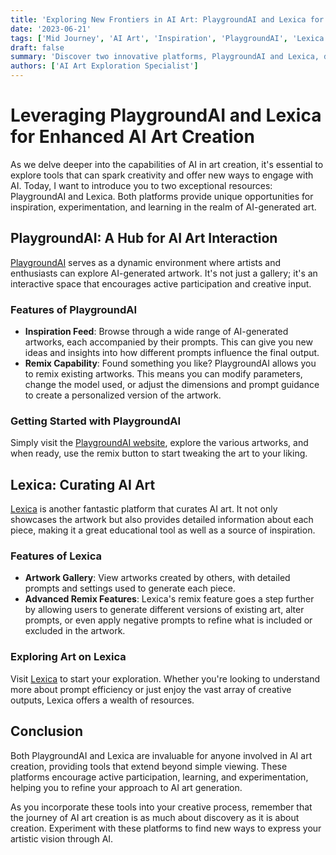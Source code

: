 ```yaml
---
title: 'Exploring New Frontiers in AI Art: PlaygroundAI and Lexica for Creative Inspiration'
date: '2023-06-21'
tags: ['Mid Journey', 'AI Art', 'Inspiration', 'PlaygroundAI', 'Lexica']
draft: false
summary: 'Discover two innovative platforms, PlaygroundAI and Lexica, designed to enhance your AI art creation experience. Learn how these resources can inspire your prompts and allow for creative exploration through remixing and parameter adjustments.'
authors: ['AI Art Exploration Specialist']
---
```


# Leveraging PlaygroundAI and Lexica for Enhanced AI Art Creation

As we delve deeper into the capabilities of AI in art creation, it's essential to explore tools that can spark creativity and offer new ways to engage with AI. Today, I want to introduce you to two exceptional resources: PlaygroundAI and Lexica. Both platforms provide unique opportunities for inspiration, experimentation, and learning in the realm of AI-generated art.

## PlaygroundAI: A Hub for AI Art Interaction

[PlaygroundAI](http://playgroundai.com/) serves as a dynamic environment where artists and enthusiasts can explore AI-generated artwork. It's not just a gallery; it's an interactive space that encourages active participation and creative input.

### Features of PlaygroundAI

- **Inspiration Feed**: Browse through a wide range of AI-generated artworks, each accompanied by their prompts. This can give you new ideas and insights into how different prompts influence the final output.
- **Remix Capability**: Found something you like? PlaygroundAI allows you to remix existing artworks. This means you can modify parameters, change the model used, or adjust the dimensions and prompt guidance to create a personalized version of the artwork.

### Getting Started with PlaygroundAI

Simply visit the [PlaygroundAI website](http://playgroundai.com/), explore the various artworks, and when ready, use the remix button to start tweaking the art to your liking.

## Lexica: Curating AI Art

[Lexica](https://lexica.art/) is another fantastic platform that curates AI art. It not only showcases the artwork but also provides detailed information about each piece, making it a great educational tool as well as a source of inspiration.

### Features of Lexica

- **Artwork Gallery**: View artworks created by others, with detailed prompts and settings used to generate each piece.
- **Advanced Remix Features**: Lexica's remix feature goes a step further by allowing users to generate different versions of existing art, alter prompts, or even apply negative prompts to refine what is included or excluded in the artwork.

### Exploring Art on Lexica

Visit [Lexica](https://lexica.art/) to start your exploration. Whether you're looking to understand more about prompt efficiency or just enjoy the vast array of creative outputs, Lexica offers a wealth of resources.

## Conclusion

Both PlaygroundAI and Lexica are invaluable for anyone involved in AI art creation, providing tools that extend beyond simple viewing. These platforms encourage active participation, learning, and experimentation, helping you to refine your approach to AI art generation.

As you incorporate these tools into your creative process, remember that the journey of AI art creation is as much about discovery as it is about creation. Experiment with these platforms to find new ways to express your artistic vision through AI.

